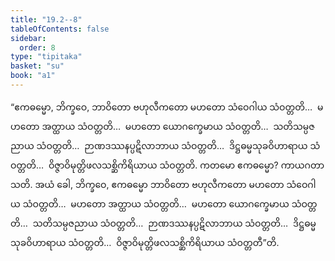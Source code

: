 ```yaml
---
title: "19.2--8"
tableOfContents: false
sidebar:
  order: 8
type: "tipitaka"
basket: "su"
book: "a1"
---
```



<DynamicBreadcrumb />

<Division number="564--570" book="a1">

<Paragraph number="459" book="a1">
“ဧကဓမ္မော, ဘိက္ခဝေ, ဘာဝိတော ဗဟုလီကတော မဟတော သံဝေဂါယ သံဝတ္တတိ…  မဟတော အတ္ထာယ သံဝတ္တတိ…  မဟတော ယောဂက္ခေမာယ သံဝတ္တတိ…  သတိသမ္ပဇညာယ သံဝတ္တတိ…  ဉာဏဒဿနပ္ပဋိလာဘာယ သံဝတ္တတိ…  ဒိဋ္ဌဓမ္မသုခဝိဟာရာယ သံဝတ္တတိ…  ဝိဇ္ဇာဝိမုတ္တိဖလသစ္ဆိကိရိယာယ သံဝတ္တတိ. ကတမော ဧကဓမ္မော? ကာယဂတာ သတိ. အယံ ခေါ, ဘိက္ခဝေ, ဧကဓမ္မော ဘာဝိတော ဗဟုလီကတော မဟတော သံဝေဂါယ သံဝတ္တတိ…  မဟတော အတ္ထာယ သံဝတ္တတိ…  မဟတော ယောဂက္ခေမာယ သံဝတ္တတိ…  သတိသမ္ပဇညာယ သံဝတ္တတိ…  ဉာဏဒဿနပ္ပဋိလာဘာယ သံဝတ္တတိ…  ဒိဋ္ဌဓမ္မသုခဝိဟာရာယ သံဝတ္တတိ…  ဝိဇ္ဇာဝိမုတ္တိဖလသစ္ဆိကိရိယာယ သံဝတ္တတီ”တိ.
</Paragraph>
</Division>